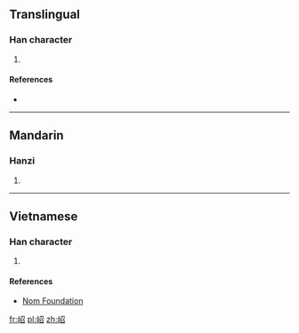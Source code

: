 ==Translingual==

===Han character===
{{Han char|rn=46|rad=山|as=05|sn=8|four=|canj=山尸竹口 (USHR), X山尸竹口 (XUSHR)|ids=⿰[[山]][[召]]}}

# {{defn|Han|sort=山05}}

====References====
* {{Han ref|kx=0310.040|dkj=07982|hdz=10769.040|uh=5CB9|ud=23737}}

----

==Mandarin==

===Hanzi===
{{cmn-hanzi|pin=[[tiáo]] ([[tiao2]])|wg=t'iao<sup>2</sup>}}

# {{defn|lang=cmn|sort=山05}}

----

==Vietnamese==

===Han character===
{{vi-readings|rs=山05| hanviet = đèo}}

# {{defn|lang=vi|sort=山05}}

====References====
*[http://nomfoundation.org/common/nom_details.php?codepoint=5cb9 Nom Foundation]

[[fr:岹]]
[[pl:岹]]
[[zh:岹]]